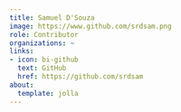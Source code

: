 ```yaml
---
title: Samuel D'Souza
image: https://www.github.com/srdsam.png
role: Contributor
organizations: ~
links:
- icon: bi-github
  text: GitHub
  href: https://github.com/srdsam
about:
  template: jolla
---
```


